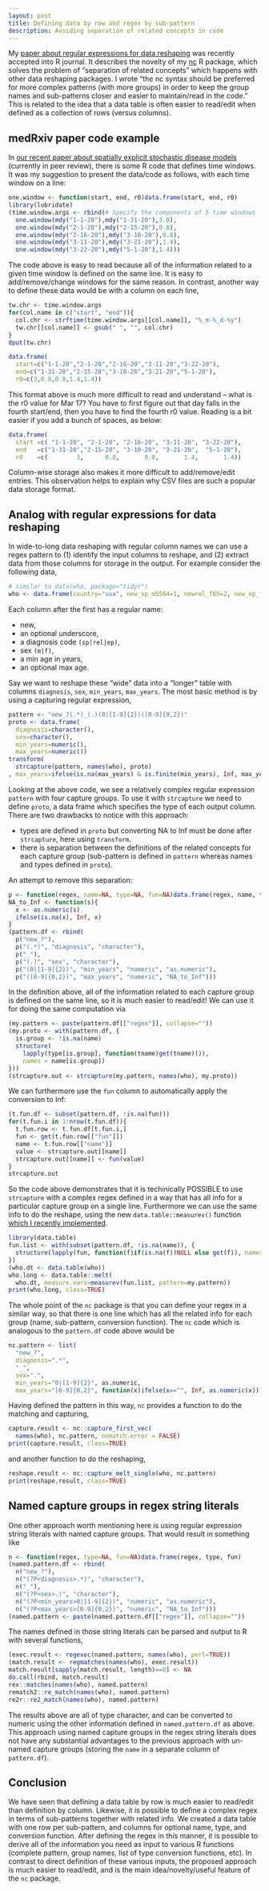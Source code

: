 ```yaml
---
layout: post
title: Defining data by row and regex by sub-pattern
description: Avoiding separation of related concepts in code
---
```


My [paper about regular expressions for data
reshaping](https://github.com/tdhock/nc-article) was recently accepted
into R journal. It describes the novelty of my
[nc](https://github.com/tdhock/nc) R package, which solves the problem
of "separation of related concepts" which happens with other data
reshaping packages. I wrote "the nc syntax should be preferred for
more complex patterns (with more groups) in order to keep the group
names and sub-patterns closer and easier to maintain/read in the
code." This is related to the idea that a data table is often easier
to read/edit when defined as a collection of rows (versus columns).

## medRxiv paper code example

In [our recent paper about spatially explicit stochastic disease
models](https://www.medrxiv.org/content/10.1101/2021.05.13.21256216v1)
(currently in peer review), there is some R code that defines time
windows. It was my suggestion to present the data/code as follows,
with each time window on a line:

```r
one.window <- function(start, end, r0)data.frame(start, end, r0)
library(lubridate)
(time.window.args <- rbind(# Specify the components of 5 time windows
  one.window(mdy("1-1-20"),mdy("1-31-20"),3.0),
  one.window(mdy("2-1-20"),mdy("2-15-20"),0.8),
  one.window(mdy("2-16-20"),mdy("3-10-20"),0.8),
  one.window(mdy("3-11-20"),mdy("3-21-20"),1.4),
  one.window(mdy("3-22-20"),mdy("5-1-20"),1.4)))
```

The code above is easy to read because all of the information related
to a given time window is defined on the same line. It is easy to
add/remove/change windows for the same reason.  In contrast, another
way to define these data would be with a column on each line,

```r
tw.chr <- time.window.args
for(col.name in c("start", "end")){
  col.chr <- strftime(time.window.args[[col.name]], "%_m-%_d-%y")
  tw.chr[[col.name]] <- gsub(" ", "", col.chr)
}
dput(tw.chr)
```

```r
data.frame(
  start=c("1-1-20","2-1-20","2-16-20","3-11-20","3-22-20"),
  end=c("1-31-20","2-15-20","3-10-20","3-21-20","5-1-20"),
  r0=c(3,0.8,0.8,1.4,1.4))
```

This format above is much more difficult to read and understand --
what is the r0 value for Mar 17? You have to first figure out that day
falls in the fourth start/end, then you have to find the fourth r0
value. Reading is a bit easier if you add a bunch of spaces, as below:

```r
data.frame(
  start =c( "1-1-20", "2-1-20", "2-16-20", "3-11-20", "3-22-20"),
  end   =c("1-31-20","2-15-20", "3-10-20", "3-21-20",  "5-1-20"),
  r0    =c(        3,      0.8,       0.8,       1.4,       1.4))
```

Column-wise storage also makes it more difficult to add/remove/edit
entries. This observation helps to explain why CSV files are such a
popular data storage format.

## Analog with regular expressions for data reshaping

In wide-to-long data reshaping with regular column names we can use a
regex pattern to (1) identify the input columns to reshape, and (2)
extract data from those columns for storage in the output. For example
consider the following data, 

```r
# similar to data(who, package="tidyr")
who <- data.frame(country="usa", new_sp_m5564=1, newrel_f65=2, new_ep_f014=3)
```

Each column after the first has a regular name: 

* new,
* an optional underscore,
* a diagnosis code `(sp|rel|ep)`,
* sex `(m|f)`,
* a min age in years,
* an optional max age.

Say we want to reshape these "wide" data into a "longer" table with
columns `diagnosis`, `sex`, `min_years`, `max_years`. The most basic
method is by using a capturing regular expression,

```r
pattern <- "new_?(.*)_(.)(0|[1-9]{2})([0-9]{0,2})"
proto <- data.frame(
  diagnosis=character(),
  sex=character(),
  min_years=numeric(),
  max_years=numeric())
transform(
  strcapture(pattern, names(who), proto)
, max_years=ifelse(is.na(max_years) & is.finite(min_years), Inf, max_years))
```

Looking at the above code, we see a relatively complex regular
expression `pattern` with four capture groups. To use it with
`strcapture` we need to define `proto`, a data frame which specifies
the type of each output column. There are two drawbacks to notice with
this approach:

* types are defined in `proto` but converting NA to Inf must be done
  after `strcapture`, here using `transform`.
* there is separation between the definitions of the related concepts
  for each capture group (sub-pattern is defined in `pattern` whereas
  names and types defined in `proto`). 
  
An attempt to remove this separation:
  
```r
p <- function(regex, name=NA, type=NA, fun=NA)data.frame(regex, name, type, fun)
NA_to_Inf <- function(s){
  x <- as.numeric(s)
  ifelse(is.na(x), Inf, x)
}
(pattern.df <- rbind(
  p("new_?"),
  p("(.*)", "diagnosis", "character"),
  p("_"),
  p("(.)", "sex", "character"),
  p("(0|[1-9]{2})", "min_years", "numeric", "as.numeric"),
  p("([0-9]{0,2})", "max_years", "numeric", "NA_to_Inf")))
```

In the definition above, all of the information related to each
capture group is defined on the same line, so it is much easier to
read/edit! We can use it for doing the same computation via

```r
(my.pattern <- paste(pattern.df[["regex"]], collapse=""))
(my.proto <- with(pattern.df, {
  is.group <- !is.na(name)
  structure(
    lapply(type[is.group], function(tname)get(tname)()),
    names = name[is.group])
}))
(strcapture.out <- strcapture(my.pattern, names(who), my.proto))
```

We can furthermore use the `fun` column to automatically apply the
conversion to Inf:

```r
(t.fun.df <- subset(pattern.df, !is.na(fun)))
for(t.fun.i in 1:nrow(t.fun.df)){
  t.fun.row <- t.fun.df[t.fun.i,]
  fun <- get(t.fun.row[["fun"]])
  name <- t.fun.row[["name"]]
  value <- strcapture.out[[name]]
  strcapture.out[[name]] <- fun(value)
}
strcapture.out
```

So the code above demonstrates that it is techinically POSSIBLE to use
`strcapture` with a complex regex defined in a way that has all info
for a particular capture group on a single line. Furthermore we can
use the same info to do the reshape, using the new
`data.table::measurev()` function [which I recently
implemented](https://github.com/Rdatatable/data.table/pull/5022).

```r
library(data.table)
fun.list <- with(subset(pattern.df, !is.na(name)), {
  structure(lapply(fun, function(f)if(is.na(f))NULL else get(f)), names=name)
})
(who.dt <- data.table(who))
who.long <- data.table::melt(
  who.dt, measure.vars=measurev(fun.list, pattern=my.pattern))
print(who.long, class=TRUE)
```

The whole point of the `nc` package is that you can define your regex
in a similar way, so that there is one line which has all the related
info for each group (name, sub-pattern, conversion function). The `nc`
code which is analogous to the `pattern.df` code above would be

```r
nc.pattern <- list(
  "new_?",
  diagnosis=".*", 
  "_",
  sex=".", 
  min_years="0|[1-9]{2}", as.numeric,
  max_years="[0-9]{0,2}", function(x)ifelse(x=="", Inf, as.numeric(x)))
```

Having defined the pattern in this way, `nc` provides a function to do
the matching and capturing,

```r
capture.result <- nc::capture_first_vec(
  names(who), nc.pattern, nomatch.error = FALSE)
print(capture.result, class=TRUE)
``` 

and another function to do the reshaping,

```r
reshape.result <- nc::capture_melt_single(who, nc.pattern)
print(reshape.result, class=TRUE)
```

## Named capture groups in regex string literals

One other approach worth mentioning here is using regular expression
string literals with named capture groups. That would result in
something like

```r
n <- function(regex, type=NA, fun=NA)data.frame(regex, type, fun)
(named.pattern.df <- rbind(
  n("new_?"),
  n("(?P<diagnosis>.*)", "character"),
  n("_"),
  n("(?P<sex>.)", "character"),
  n("(?P<min_years>0|[1-9]{2})", "numeric", "as.numeric"),
  n("(?P<max_years>[0-9]{0,2})", "numeric", "NA_to_Inf")))
(named.pattern <- paste(named.pattern.df[["regex"]], collapse=""))
```

The names defined in those string literals can be parsed and output to
R with several functions,

```r
(exec.result <- regexec(named.pattern, names(who), perl=TRUE))
(match.result <- regmatches(names(who), exec.result))
match.result[sapply(match.result, length)==0] <- NA
do.call(rbind, match.result)
rex::matches(names(who), named.pattern)
rematch2::re_match(names(who), named.pattern)
re2r::re2_match(names(who), named.pattern)
```

The results above are all of type character, and can be converted to
numeric using the other information defined in `named.pattern.df` as
above. This approach using named capture groups in the regex string
literals does not have any substantial advantages to the previous
approach with un-named capture groups (storing the `name` in a
separate column of `pattern.df`).

## Conclusion

We have seen that defining a data table by row is much easier to
read/edit than definition by column. Likewise, it is possible to
define a complex regex in terms of sub-patterns together with related
info. We created a data table with one row per sub-pattern, and
columns for optional name, type, and conversion function. After
defining the regex in this manner, it is possible to derive all of the
information you need as input to various R functions (complete
pattern, group names, list of type conversion functions, etc). In
contrast to direct definition of these various inputs, the proposed
approach is much easier to read/edit, and is the main
idea/novelty/useful feature of the `nc` package.
